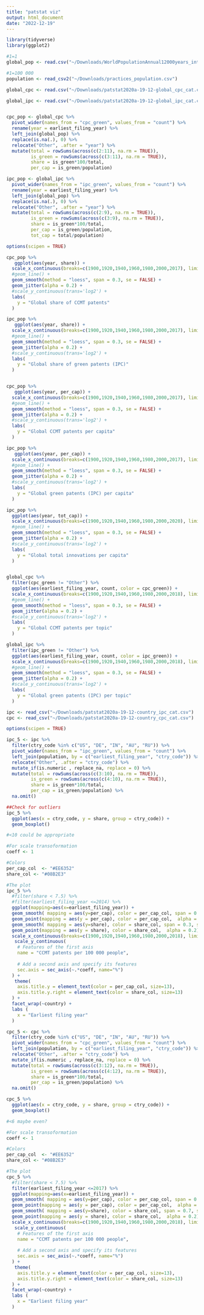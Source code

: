 ```yaml
---
title: "patstat viz"
output: html_document
date: "2022-12-19"
---
```


```r
library(tidyverse)
library(ggplot2)
```

```r

#1=1
global_pop <- read.csv("~/Downloads/WorldPopulationAnnual12000years_interpolated_HYDEandUNto2015.csv")

#1=100 000
population <- read_csv2("~/Downloads/practices_population.csv")
```

```r
global_cpc <- read.csv("~/Downloads/patstat2020a-19-12-global_cpc_cat.csv")

global_ipc <- read.csv("~/Downloads/patstat2020a-19-12-global_ipc_cat.csv")


cpc_pop <- global_cpc %>% 
  pivot_wider(names_from = "cpc_green", values_from = "count") %>% 
  rename(year = earliest_filing_year) %>% 
  left_join(global_pop) %>% 
  replace(is.na(.), 0) %>% 
  relocate("Other", .after = "year") %>% 
  mutate(total = rowSums(across(c(2:11), na.rm = TRUE)),
         is_green = rowSums(across(c(3:11), na.rm = TRUE)),
         share = is_green*100/total,
         per_cap = is_green/population)

ipc_pop <- global_ipc %>% 
  pivot_wider(names_from = "ipc_green", values_from = "count") %>% 
  rename(year = earliest_filing_year) %>% 
  left_join(global_pop) %>% 
  replace(is.na(.), 0) %>% 
  relocate("Other", .after = "year") %>% 
  mutate(total = rowSums(across(c(2:9), na.rm = TRUE)),
         is_green = rowSums(across(c(3:9), na.rm = TRUE)),
         share = is_green*100/total,
         per_cap = is_green/population,
         tot_cap = total/population)

```

```r
options(scipen = TRUE)

cpc_pop %>% 
   ggplot(aes(year, share)) +
  scale_x_continuous(breaks=c(1900,1920,1940,1960,1980,2000,2017), limits=c(1900,2017)) +
  #geom_line() +
  geom_smooth(method = "loess", span = 0.3, se = FALSE) +
  geom_jitter(alpha = 0.2) +
  #scale_y_continuous(trans='log2') +
  labs(
    y = "Global share of CCMT patents"
  ) 

ipc_pop %>% 
   ggplot(aes(year, share)) +
  scale_x_continuous(breaks=c(1900,1920,1940,1960,1980,2000,2017), limits=c(1900,2017)) +
  #geom_line() +
  geom_smooth(method = "loess", span = 0.3, se = FALSE) +
  geom_jitter(alpha = 0.2) +
  #scale_y_continuous(trans='log2') +
  labs(
    y = "Global share of green patents (IPC)"
  ) 


cpc_pop %>% 
   ggplot(aes(year, per_cap)) +
  scale_x_continuous(breaks=c(1900,1920,1940,1960,1980,2000,2017), limits=c(1900,2017)) +
  #geom_line() +
  geom_smooth(method = "loess", span = 0.3, se = FALSE) +
  geom_jitter(alpha = 0.2) +
  #scale_y_continuous(trans='log2') +
  labs(
    y = "Global CCMT patents per capita"
  ) 

ipc_pop %>% 
   ggplot(aes(year, per_cap)) +
  scale_x_continuous(breaks=c(1900,1920,1940,1960,1980,2000,2017), limits=c(1900,2017)) +
  #geom_line() +
  geom_smooth(method = "loess", span = 0.3, se = FALSE) +
  geom_jitter(alpha = 0.2) +
  #scale_y_continuous(trans='log2') +
  labs(
    y = "Global green patents (IPC) per capita"
  ) 

ipc_pop %>% 
  ggplot(aes(year, tot_cap)) +
  scale_x_continuous(breaks=c(1900,1920,1940,1960,1980,2000,2020), limits=c(1900,2020)) +
  #geom_line() +
  geom_smooth(method = "loess", span = 0.3, se = FALSE) +
  geom_jitter(alpha = 0.2) +
  #scale_y_continuous(trans='log2') +
  labs(
    y = "Global total innovations per capita"
  ) 


global_cpc %>% 
  filter(cpc_green != "Other") %>% 
  ggplot(aes(earliest_filing_year, count, color = cpc_green)) +
  scale_x_continuous(breaks=c(1900,1920,1940,1960,1980,2000,2018), limits=c(1900,2018)) +
  #geom_line() +
  geom_smooth(method = "loess", span = 0.3, se = FALSE) +
  geom_jitter(alpha = 0.2) +
  #scale_y_continuous(trans='log2') +
  labs(
    y = "Global CCMT patents per topic"
  ) 

global_ipc %>% 
  filter(ipc_green != "Other") %>% 
  ggplot(aes(earliest_filing_year, count, color = ipc_green)) +
  scale_x_continuous(breaks=c(1900,1920,1940,1960,1980,2000,2018), limits=c(1900,2018)) +
  #geom_line() +
  geom_smooth(method = "loess", span = 0.3, se = FALSE) +
  geom_jitter(alpha = 0.2) +
  #scale_y_continuous(trans='log2') +
  labs(
    y = "Global green patents (IPC) per topic"
  )
```

```r
ipc <- read_csv("~/Downloads/patstat2020a-19-12-country_ipc_cat.csv")
cpc <- read_csv("~/Downloads/patstat2020a-19-12-country_cpc_cat.csv")

options(scipen = TRUE)

ipc_5 <- ipc %>% 
  filter(ctry_code %in% c("US", "DE", "IN", "AU", "RU")) %>% 
  pivot_wider(names_from = "ipc_green", values_from = "count") %>% 
  left_join(population, by = c("earliest_filing_year", "ctry_code")) %>% 
  relocate("Other", .after = "ctry_code") %>% 
  mutate_if(is.numeric , replace_na, replace = 0) %>% 
  mutate(total = rowSums(across(c(3:10), na.rm = TRUE)),
         is_green = rowSums(across(c(4:10), na.rm = TRUE)),
         share = is_green*100/total,
         per_cap = is_green/population) %>% 
  na.omit()

##Check for outliers
ipc_5 %>% 
  ggplot(aes(x = ctry_code, y = share, group = ctry_code)) +
  geom_boxplot() 

#<10 could be appropriate

#For scale transoformation
coeff <- 1

#Colors
per_cap_col  <- "#EE6352"
share_col <- "#08B2E3"

#The plot
ipc_5 %>% 
  #filter(share < 7.5) %>% 
  #filter(earliest_filing_year <=2014) %>% 
  ggplot(mapping=aes(x=earliest_filing_year)) +
  geom_smooth( mapping = aes(y=per_cap), color = per_cap_col, span = 0.3, se = FALSE) +
  geom_point(mapping = aes(y = per_cap), color = per_cap_col,  alpha = 0.2) +
  geom_smooth( mapping = aes(y=share), color = share_col, span = 0.3, se = FALSE) +
  geom_point(mapping = aes(y = share), color = share_col,  alpha = 0.2) +
  scale_x_continuous(breaks=c(1900,1920,1940,1960,1980,2000,2018), limits=c(1900,2018)) +
   scale_y_continuous(
    # Features of the first axis
    name = "CCMT patents per 100 000 people",
    
    # Add a second axis and specify its features
    sec.axis = sec_axis(~.*coeff, name="%")
  ) + 
   theme(
    axis.title.y = element_text(color = per_cap_col, size=13),
    axis.title.y.right = element_text(color = share_col, size=13)
  ) +
  facet_wrap(~country) +
  labs (
    x = "Earliest filing year"
  )

cpc_5 <- cpc %>% 
  filter(ctry_code %in% c("US", "DE", "IN", "AU", "RU")) %>% 
  pivot_wider(names_from = "cpc_green", values_from = "count") %>% 
  left_join(population, by = c("earliest_filing_year", "ctry_code")) %>% 
  relocate("Other", .after = "ctry_code") %>% 
  mutate_if(is.numeric , replace_na, replace = 0) %>% 
  mutate(total = rowSums(across(c(3:12), na.rm = TRUE)),
         is_green = rowSums(across(c(4:12), na.rm = TRUE)),
         share = is_green*100/total,
         per_cap = is_green/population) %>% 
  na.omit()

cpc_5 %>% 
  ggplot(aes(x = ctry_code, y = share, group = ctry_code)) +
  geom_boxplot() 

#<6 maybe even?

#For scale transoformation
coeff <- 1

#Colors
per_cap_col  <- "#EE6352"
share_col <- "#08B2E3"

#The plot
cpc_5 %>% 
  #filter(share < 7.5) %>% 
  filter(earliest_filing_year <=2017) %>% 
  ggplot(mapping=aes(x=earliest_filing_year)) +
  geom_smooth( mapping = aes(y=per_cap), color = per_cap_col, span = 0.3, se = FALSE) +
  geom_point(mapping = aes(y = per_cap), color = per_cap_col,  alpha = 0.2) +
  geom_smooth( mapping = aes(y=share), color = share_col, span = 0.7, se = FALSE) +
  geom_point(mapping = aes(y = share), color = share_col,  alpha = 0.2) +
  scale_x_continuous(breaks=c(1900,1920,1940,1960,1980,2000,2018), limits=c(1900,2018)) +
   scale_y_continuous(
    # Features of the first axis
    name = "CCMT patents per 100 000 people",
    
    # Add a second axis and specify its features
    sec.axis = sec_axis(~.*coeff, name="%")
  ) + 
   theme(
    axis.title.y = element_text(color = per_cap_col, size=13),
    axis.title.y.right = element_text(color = share_col, size=13)
  ) +
  facet_wrap(~country) +
  labs (
    x = "Earliest filing year"
  )


```
